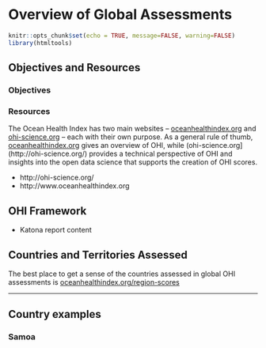# Overview of Global Assessments {#overview} 

```r
knitr::opts_chunk$set(echo = TRUE, message=FALSE, warning=FALSE)
library(htmltools)
```

## Objectives and Resources

### Objectives

### Resources 

The Ocean Health Index has two main websites – [oceanhealthindex.org](http://www.oceanhealthindex.org) and [ohi-science.org](http://ohi-science.org/) – each with their own purpose. As a general rule of thumb, [oceanhealthindex.org](http://www.oceanhealthindex.org) gives an overview of OHI, while (ohi-science.org](http://ohi-science.org/) provides a technical perspective of OHI and insights into the open data science that supports the creation of OHI scores.

- http://ohi-science.org/
- http://www.oceanhealthindex.org

## OHI Framework

- Katona report content

## Countries and Territories Assessed 

The best place to get a sense of the countries assessed in global OHI assessments is [oceanhealthindex.org/region-scores](http://www.oceanhealthindex.org/region-scores/)

----

## Country examples

### Samoa
